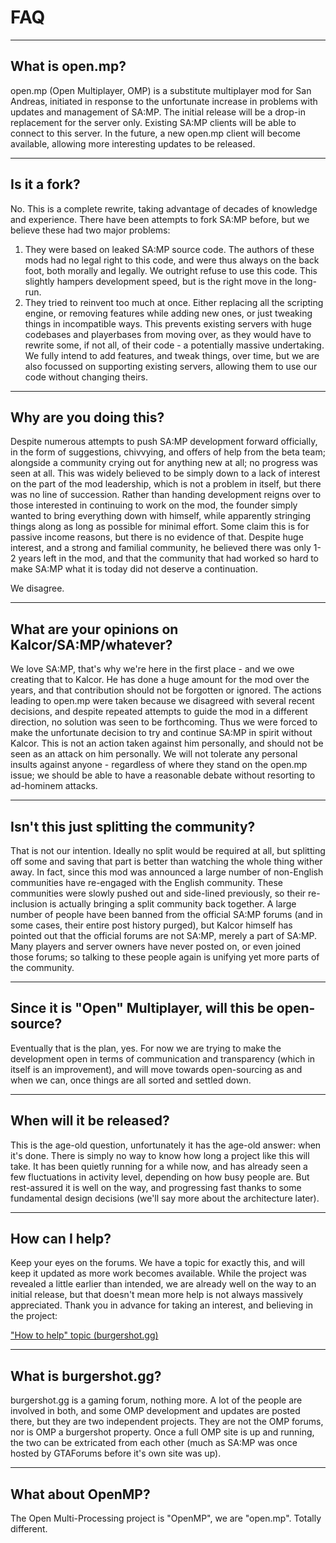 # FAQ

<hr />

## What is open.mp?

open.mp (Open Multiplayer, OMP) is a substitute multiplayer mod for San Andreas, initiated in response to the unfortunate increase in problems with updates and management of SA:MP. The initial release will be a drop-in replacement for the server only. Existing SA:MP clients will be able to connect to this server. In the future, a new open.mp client will become available, allowing more interesting updates to be released.

<hr />

## Is it a fork?

No. This is a complete rewrite, taking advantage of decades of knowledge and experience. There have been attempts to fork SA:MP before, but we believe these had two major problems:

1. They were based on leaked SA:MP source code. The authors of these mods had no legal right to this code, and were thus always on the back foot, both morally and legally. We outright refuse to use this code. This slightly hampers development speed, but is the right move in the long-run.
2. They tried to reinvent too much at once. Either replacing all the scripting engine, or removing features while adding new ones, or just tweaking things in incompatible ways. This prevents existing servers with huge codebases and playerbases from moving over, as they would have to rewrite some, if not all, of their code - a potentially massive undertaking. We fully intend to add features, and tweak things, over time, but we are also focussed on supporting existing servers, allowing them to use our code without changing theirs.

<hr />

## Why are you doing this?

Despite numerous attempts to push SA:MP development forward officially, in the form of suggestions, chivvying, and offers of help from the beta team; alongside a community crying out for anything new at all; no progress was seen at all. This was widely believed to be simply down to a lack of interest on the part of the mod leadership, which is not a problem in itself, but there was no line of succession. Rather than handing development reigns over to those interested in continuing to work on the mod, the founder simply wanted to bring everything down with himself, while apparently stringing things along as long as possible for minimal effort. Some claim this is for passive income reasons, but there is no evidence of that. Despite huge interest, and a strong and familial community, he believed there was only 1-2 years left in the mod, and that the community that had worked so hard to make SA:MP what it is today did not deserve a continuation.

We disagree.

<hr />

## What are your opinions on Kalcor/SA:MP/whatever?

We love SA:MP, that's why we're here in the first place - and we owe creating that to Kalcor. He has done a huge amount for the mod over the years, and that contribution should not be forgotten or ignored. The actions leading to open.mp were taken because we disagreed with several recent decisions, and despite repeated attempts to guide the mod in a different direction, no solution was seen to be forthcoming. Thus we were forced to make the unfortunate decision to try and continue SA:MP in spirit without Kalcor. This is not an action taken against him personally, and should not be seen as an attack on him personally. We will not tolerate any personal insults against anyone - regardless of where they stand on the open.mp issue; we should be able to have a reasonable debate without resorting to ad-hominem attacks.

<hr />

## Isn't this just splitting the community?

That is not our intention. Ideally no split would be required at all, but splitting off some and saving that part is better than watching the whole thing wither away. In fact, since this mod was announced a large number of non-English communities have re-engaged with the English community. These communities were slowly pushed out and side-lined previously, so their re-inclusion is actually bringing a split community back together. A large number of people have been banned from the official SA:MP forums (and in some cases, their entire post history purged), but Kalcor himself has pointed out that the official forums are not SA:MP, merely a part of SA:MP. Many players and server owners have never posted on, or even joined those forums; so talking to these people again is unifying yet more parts of the community.

<hr />

## Since it is "Open" Multiplayer, will this be open-source?

Eventually that is the plan, yes. For now we are trying to make the development open in terms of communication and transparency (which in itself is an improvement), and will move towards open-sourcing as and when we can, once things are all sorted and settled down.

<hr />

## When will it be released?

This is the age-old question, unfortunately it has the age-old answer: when it's done. There is simply no way to know how long a project like this will take. It has been quietly running for a while now, and has already seen a few fluctuations in activity level, depending on how busy people are. But rest-assured it is well on the way, and progressing fast thanks to some fundamental design decisions (we'll say more about the architecture later).

<hr />

## How can I help?

Keep your eyes on the forums. We have a topic for exactly this, and will keep it updated as more work becomes available. While the project was revealed a little earlier than intended, we are already well on the way to an initial release, but that doesn't mean more help is not always massively appreciated. Thank you in advance for taking an interest, and believing in the project:

["How to help" topic (burgershot.gg)](https://www.burgershot.gg/showthread.php?tid=99)

<hr />

## What is burgershot.gg?

burgershot.gg is a gaming forum, nothing more. A lot of the people are involved in both, and some OMP development and updates are posted there, but they are two independent projects. They are not the OMP forums, nor is OMP a burgershot property. Once a full OMP site is up and running, the two can be extricated from each other (much as SA:MP was once hosted by GTAForums before it's own site was up).

<hr />

## What about OpenMP?

The Open Multi-Processing project is "OpenMP", we are "open.mp". Totally different.

